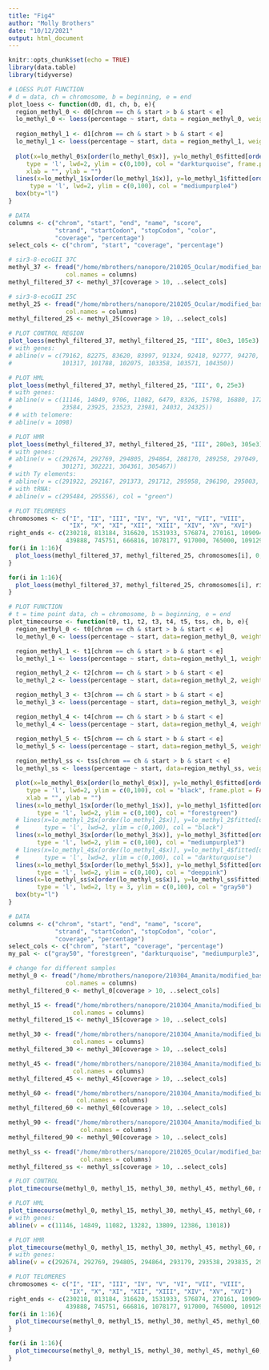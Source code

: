 ```yaml
---
title: "Fig4"
author: "Molly Brothers"
date: "10/12/2021"
output: html_document
---
```


```r
knitr::opts_chunk$set(echo = TRUE)
library(data.table)
library(tidyverse)
```

```r
# LOESS PLOT FUNCTION
# d = data, ch = chromosome, b = beginning, e = end
plot_loess <- function(d0, d1, ch, b, e){
  region_methyl_0 <- d0[chrom == ch & start > b & start < e]
  lo_methyl_0 <- loess(percentage ~ start, data = region_methyl_0, weights = region_methyl_0$coverage, enp.target = 100)
  
  region_methyl_1 <- d1[chrom == ch & start > b & start < e]
  lo_methyl_1 <- loess(percentage ~ start, data = region_methyl_1, weights = region_methyl_1$coverage, enp.target = 100)
  
  plot(x=lo_methyl_0$x[order(lo_methyl_0$x)], y=lo_methyl_0$fitted[order(lo_methyl_0$x)], 
     type = 'l', lwd=2, ylim = c(0,100), col = "darkturquoise", frame.plot = FALSE,
     xlab = "", ylab = "")
  lines(x=lo_methyl_1$x[order(lo_methyl_1$x)], y=lo_methyl_1$fitted[order(lo_methyl_1$x)],
      type = 'l', lwd=2, ylim = c(0,100), col = "mediumpurple4")
  box(bty="l")
}

# DATA
columns <- c("chrom", "start", "end", "name", "score", 
             "strand", "startCodon", "stopCodon", "color", 
             "coverage", "percentage")
select_cols <- c("chrom", "start", "coverage", "percentage")

# sir3-8-ecoGII 37C
methyl_37 <- fread("/home/mbrothers/nanopore/210205_Ocular/modified_bases.aggregate11.6mA.bed",
                col.names = columns)
methyl_filtered_37 <- methyl_37[coverage > 10, ..select_cols]

# sir3-8-ecoGII 25C
methyl_25 <- fread("/home/mbrothers/nanopore/210205_Ocular/modified_bases.aggregate08.6mA.bed",
                col.names = columns)
methyl_filtered_25 <- methyl_25[coverage > 10, ..select_cols]

# PLOT CONTROL REGION
plot_loess(methyl_filtered_37, methyl_filtered_25, "III", 80e3, 105e3)
# with genes:
# abline(v = c(79162, 82275, 83620, 83997, 91324, 92418, 92777, 94270, 94621, 95763, 96281, 101191, 
#              101317, 101788, 102075, 103358, 103571, 104350))

# PLOT HML
plot_loess(methyl_filtered_37, methyl_filtered_25, "III", 0, 25e3)
# with genes:
# abline(v = c(11146, 14849, 9706, 11082, 6479, 8326, 15798, 16880, 17290, 18561, 18816, 22106, 22429, 23379,
#              23584, 23925, 23523, 23981, 24032, 24325))
# # with telomere:
# abline(v = 1098)

# PLOT HMR
plot_loess(methyl_filtered_37, methyl_filtered_25, "III", 280e3, 305e3)
# with genes:
# abline(v = c(292674, 292769, 294805, 294864, 288170, 289258, 297049, 298605, 286762, 287937, 280117, 286443,
#              301271, 302221, 304361, 305467))
# with Ty elements:
# abline(v = c(291922, 292167, 291373, 291712, 295958, 296190, 295003, 295330), col = "red")
# with tRNA:
# abline(v = c(295484, 295556), col = "green")

# PLOT TELOMERES
chromosomes <- c("I", "II", "III", "IV", "V", "VI", "VII", "VIII",
                 "IX", "X", "XI", "XII", "XIII", "XIV", "XV", "XVI")
right_ends <- c(230218, 813184, 316620, 1531933, 576874, 270161, 1090940, 562643,
                439888, 745751, 666816, 1078177, 917000, 765000, 1091291, 948010)
for(i in 1:16){
  plot_loess(methyl_filtered_37, methyl_filtered_25, chromosomes[i], 0, 10e3)
}

for(i in 1:16){
  plot_loess(methyl_filtered_37, methyl_filtered_25, chromosomes[i], right_ends[i]-10e3, right_ends[i])
}
```

```r
# PLOT FUNCTION
# t = time point data, ch = chromosome, b = beginning, e = end
plot_timecourse <- function(t0, t1, t2, t3, t4, t5, tss, ch, b, e){
  region_methyl_0 <- t0[chrom == ch & start > b & start < e]
  lo_methyl_0 <- loess(percentage ~ start, data=region_methyl_0, weights=region_methyl_0$coverage, enp.target = 100)

  region_methyl_1 <- t1[chrom == ch & start > b & start < e]
  lo_methyl_1 <- loess(percentage ~ start, data=region_methyl_1, weights=region_methyl_1$coverage, enp.target = 100)

  region_methyl_2 <- t2[chrom == ch & start > b & start < e]
  lo_methyl_2 <- loess(percentage ~ start, data=region_methyl_2, weights=region_methyl_2$coverage, enp.target = 100)

  region_methyl_3 <- t3[chrom == ch & start > b & start < e]
  lo_methyl_3 <- loess(percentage ~ start, data=region_methyl_3, weights=region_methyl_3$coverage, enp.target = 100)

  region_methyl_4 <- t4[chrom == ch & start > b & start < e]
  lo_methyl_4 <- loess(percentage ~ start, data=region_methyl_4, weights=region_methyl_4$coverage, enp.target = 100)

  region_methyl_5 <- t5[chrom == ch & start > b & start < e]
  lo_methyl_5 <- loess(percentage ~ start, data=region_methyl_5, weights=region_methyl_5$coverage, enp.target = 100)
  
  region_methyl_ss <- tss[chrom == ch & start > b & start < e]
  lo_methyl_ss <- loess(percentage ~ start, data=region_methyl_ss, weights=region_methyl_ss$coverage, enp.target = 100)

  plot(x=lo_methyl_0$x[order(lo_methyl_0$x)], y=lo_methyl_0$fitted[order(lo_methyl_0$x)],
     type = 'l', lwd=2, ylim = c(0,100), col = "black", frame.plot = FALSE,
     xlab = "", ylab = "")
  lines(x=lo_methyl_1$x[order(lo_methyl_1$x)], y=lo_methyl_1$fitted[order(lo_methyl_1$x)],
        type = 'l', lwd=2, ylim = c(0,100), col = "forestgreen")
  # lines(x=lo_methyl_2$x[order(lo_methyl_2$x)], y=lo_methyl_2$fitted[order(lo_methyl_2$x)],
  #       type = 'l', lwd=2, ylim = c(0,100), col = "black")
  lines(x=lo_methyl_3$x[order(lo_methyl_3$x)], y=lo_methyl_3$fitted[order(lo_methyl_3$x)],
        type = 'l', lwd=2, ylim = c(0,100), col = "mediumpurple3")
  # lines(x=lo_methyl_4$x[order(lo_methyl_4$x)], y=lo_methyl_4$fitted[order(lo_methyl_4$x)],
  #       type = 'l', lwd=2, ylim = c(0,100), col = "darkturquoise")
  lines(x=lo_methyl_5$x[order(lo_methyl_5$x)], y=lo_methyl_5$fitted[order(lo_methyl_5$x)],
        type = 'l', lwd=2, ylim = c(0,100), col = "deeppink")
  lines(x=lo_methyl_ss$x[order(lo_methyl_ss$x)], y=lo_methyl_ss$fitted[order(lo_methyl_ss$x)],
        type = 'l', lwd=2, lty = 3, ylim = c(0,100), col = "gray50")
  box(bty="l")
}

# DATA
columns <- c("chrom", "start", "end", "name", "score", 
             "strand", "startCodon", "stopCodon", "color", 
             "coverage", "percentage")
select_cols <- c("chrom", "start", "coverage", "percentage")
my_pal <- c("gray50", "forestgreen", "darkturquoise", "mediumpurple3", "deeppink", "black")

# change for different samples
methyl_0 <- fread("/home/mbrothers/nanopore/210304_Amanita/modified_bases.aggregate07.6mA.bed",
                col.names = columns)
methyl_filtered_0 <- methyl_0[coverage > 10, ..select_cols]

methyl_15 <- fread("/home/mbrothers/nanopore/210304_Amanita/modified_bases.aggregate08.6mA.bed",
                  col.names = columns)
methyl_filtered_15 <- methyl_15[coverage > 10, ..select_cols]

methyl_30 <- fread("/home/mbrothers/nanopore/210304_Amanita/modified_bases.aggregate09.6mA.bed",
                  col.names = columns)
methyl_filtered_30 <- methyl_30[coverage > 10, ..select_cols]

methyl_45 <- fread("/home/mbrothers/nanopore/210304_Amanita/modified_bases.aggregate10.6mA.bed",
                  col.names = columns)
methyl_filtered_45 <- methyl_45[coverage > 10, ..select_cols]

methyl_60 <- fread("/home/mbrothers/nanopore/210304_Amanita/modified_bases.aggregate11.6mA.bed",
                   col.names = columns)
methyl_filtered_60 <- methyl_60[coverage > 10, ..select_cols]

methyl_90 <- fread("/home/mbrothers/nanopore/210304_Amanita/modified_bases.aggregate12.6mA.bed",
                    col.names = columns)
methyl_filtered_90 <- methyl_90[coverage > 10, ..select_cols]

methyl_ss <- fread("/home/mbrothers/nanopore/210205_Ocular/modified_bases.aggregate08.6mA.bed",
                    col.names = columns)
methyl_filtered_ss <- methyl_ss[coverage > 10, ..select_cols]

# PLOT CONTROL
plot_timecourse(methyl_0, methyl_15, methyl_30, methyl_45, methyl_60, methyl_90, methyl_ss, "III", 90e3, 95e3)

# PLOT HML
plot_timecourse(methyl_0, methyl_15, methyl_30, methyl_45, methyl_60, methyl_90, methyl_ss, "III", 10e3, 15.5e3)
# with genes:
abline(v = c(11146, 14849, 11082, 13282, 13809, 12386, 13018))

# PLOT HMR
plot_timecourse(methyl_0, methyl_15, methyl_30, methyl_45, methyl_60, methyl_90, methyl_ss, "III", 292e3, 295.5e3)
# with genes:
abline(v = c(292674, 292769, 294805, 294864, 293179, 293538, 293835, 294321))

# PLOT TELOMERES
chromosomes <- c("I", "II", "III", "IV", "V", "VI", "VII", "VIII",
                 "IX", "X", "XI", "XII", "XIII", "XIV", "XV", "XVI")
right_ends <- c(230218, 813184, 316620, 1531933, 576874, 270161, 1090940, 562643,
                439888, 745751, 666816, 1078177, 917000, 765000, 1091291, 948010)
for(i in 1:16){
  plot_timecourse(methyl_0, methyl_15, methyl_30, methyl_45, methyl_60, methyl_90, methyl_ss, chromosomes[i], 0, 10e3)
}

for(i in 1:16){
  plot_timecourse(methyl_0, methyl_15, methyl_30, methyl_45, methyl_60, methyl_90, methyl_ss, chromosomes[i], right_ends[i]-10e3, right_ends[i])
}

```

